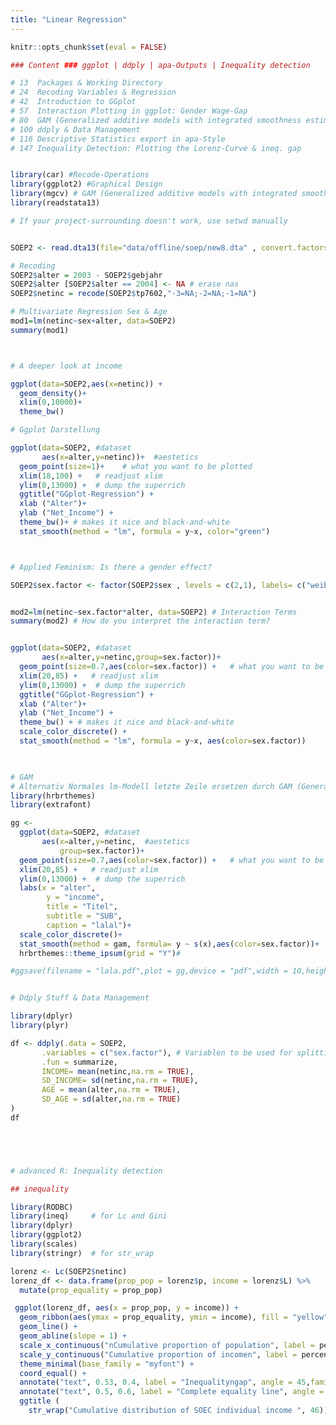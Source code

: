 ```yaml
---
title: "Linear Regression"
---
```

```r
knitr::opts_chunk$set(eval = FALSE)
```


```r
### Content ### ggplot | ddply | apa-Outputs | Inequality detection

# 13  Packages & Working Directory
# 24  Recoding Variables & Regression
# 42  Introduction to GGplot
# 57  Interaction Plotting in ggplot: Gender Wage-Gap
# 80  GAM (Generalized additive models with integrated smoothness estimation)
# 100 ddply & Data Management
# 116 Descriptive Statistics export in apa-Style
# 147 Inequality Detection: Plotting the Lorenz-Curve & ineq. gap


library(car) #Recode-Operations
library(ggplot2) #Graphical Design
library(mgcv) # GAM (Generalized additive models with integrated smoothness estimation)
library(readstata13)

# If your project-surrounding doesn't work, use setwd manually


SOEP2 <- read.dta13(file="data/offline/soep/new8.dta" , convert.factors=F)

# Recoding 
SOEP2$alter = 2003 - SOEP2$gebjahr
SOEP2$alter [SOEP2$alter == 2004] <- NA # erase nas
SOEP2$netinc = recode(SOEP2$tp7602,"-3=NA;-2=NA;-1=NA")

# Multivariate Regression Sex & Age
mod1=lm(netinc~sex+alter, data=SOEP2)
summary(mod1)



# A deeper look at income

ggplot(data=SOEP2,aes(x=netinc)) + 
  geom_density()+
  xlim(0,10000)+
  theme_bw()

# Ggplot Darstellung

ggplot(data=SOEP2, #dataset
       aes(x=alter,y=netinc))+  #aestetics
  geom_point(size=1)+    # what you want to be plotted
  xlim(18,100) +   # readjust xlim
  ylim(0,13000) +  # dump the superrich
  ggtitle("GGplot-Regression") +
  xlab ("Alter")+
  ylab ("Net_Income") + 
  theme_bw()+ # makes it nice and black-and-white
  stat_smooth(method = "lm", formula = y~x, color="green")



# Applied Feminism: Is there a gender effect?

SOEP2$sex.factor <- factor(SOEP2$sex , levels = c(2,1), labels= c("weiblich","männlich"))


mod2=lm(netinc~sex.factor*alter, data=SOEP2) # Interaction Terms
summary(mod2) # How do you interpret the interaction term?


ggplot(data=SOEP2, #dataset
       aes(x=alter,y=netinc,group=sex.factor))+
  geom_point(size=0.7,aes(color=sex.factor)) +   # what you want to be plotted
  xlim(20,85) +   # readjust xlim
  ylim(0,13000) +  # dump the superrich
  ggtitle("GGplot-Regression") +
  xlab ("Alter")+
  ylab ("Net_Income") + 
  theme_bw() + # makes it nice and black-and-white
  scale_color_discrete() +
  stat_smooth(method = "lm", formula = y~x, aes(color=sex.factor)) 
  


# GAM
# Alternativ Normales lm-Modell letzte Zeile ersetzen durch GAM (Generalized additive models with integrated smoothness estimation)
library(hrbrthemes)
library(extrafont)

gg <- 
  ggplot(data=SOEP2, #dataset
       aes(x=alter,y=netinc,  #aestetics
           group=sex.factor))+
  geom_point(size=0.7,aes(color=sex.factor)) +   # what you want to be plotted
  xlim(20,85) +   # readjust xlim
  ylim(0,13000) +  # dump the superrich
  labs(x = "alter",
        y = "income",
        title = "Titel",
        subtitle = "SUB",
        caption = "lalal")+
  scale_color_discrete()+
  stat_smooth(method = gam, formula= y ~ s(x),aes(color=sex.factor))+
  hrbrthemes::theme_ipsum(grid = "Y")# 

#ggsave(filename = "lala.pdf",plot = gg,device = "pdf",width = 10,height = 6,dpi = 1000)


# Ddply Stuff & Data Management

library(dplyr)
library(plyr)

df <- ddply(.data = SOEP2,
       .variables = c("sex.factor"), # Variablen to be used for splitting
       .fun = summarize,
       INCOME= mean(netinc,na.rm = TRUE),
       SD_INCOME= sd(netinc,na.rm = TRUE),
       AGE = mean(alter,na.rm = TRUE),
       SD_AGE = sd(alter,na.rm = TRUE)
)
df





# advanced R: Inequality detection 

## inequality

library(RODBC)
library(ineq)     # for Lc and Gini
library(dplyr)
library(ggplot2)
library(scales)
library(stringr)  # for str_wrap

lorenz <- Lc(SOEP2$netinc)
lorenz_df <- data.frame(prop_pop = lorenz$p, income = lorenz$L) %>%
  mutate(prop_equality = prop_pop)

 ggplot(lorenz_df, aes(x = prop_pop, y = income)) +
  geom_ribbon(aes(ymax = prop_equality, ymin = income), fill = "yellow") +
  geom_line() +
  geom_abline(slope = 1) +
  scale_x_continuous("nCumulative proportion of population", label = percent) +
  scale_y_continuous("Cumulative proportion of incomen", label = percent) +
  theme_minimal(base_family = "myfont") +
  coord_equal() +
  annotate("text", 0.53, 0.4, label = "Inequalityngap", angle = 45,family = "myfont") +
  annotate("text", 0.5, 0.6, label = "Complete equality line", angle = 45, family = "myfont") + 
  ggtitle (
    str_wrap("Cumulative distribution of SOEC individual income ", 46))

```